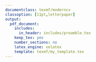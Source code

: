 ```yaml
---
documentclass: texmf/moderncv
classoption: [11pt,letterpaper]
output:
  pdf_document:
    includes:
      in_header: includes/preamble.tex
    keep_tex: yes
    number_sections: no
    latex_engine: xelatex
    template: texmf/my_template.tex
---
```


\input{./includes/set_fonts.tex}                <!-- Set fonts ---------------->
\input{./includes/make_title.tex}               <!-- Make title --------------->
\input{./includes/address_block.tex}            <!-- Address block ------------>
\input{./includes/education.tex}                <!-- Education ---------------->
\input{./includes/appointments.tex}             <!-- Appointments ------------->
\input{./includes/publications.tex}             <!-- Publications ------------->
\input{./includes/presentations.tex}            <!-- Presentations ------------>
\input{./includes/academic_accolades.tex}       <!-- Academic accolades ------->
\input{./includes/research_experience.tex}      <!-- Research experience ------>
\input{./includes/teaching_experience.tex}      <!-- Teaching experience ------>
\input{./includes/service_outreach.tex}         <!-- Service/outreach --------->
\input{./includes/professional_development.tex} <!-- Professional development-->
\input{./includes/professional_memberships.tex} <!-- Professional memberships-->
\input{./includes/additional_interests.tex}     <!-- Additional interests ----->
\input{./includes/footer.tex}                   <!-- Footer ------------------->


\bibliographystyle{apalike}
\nobibliography{bib/publicationsCV}

